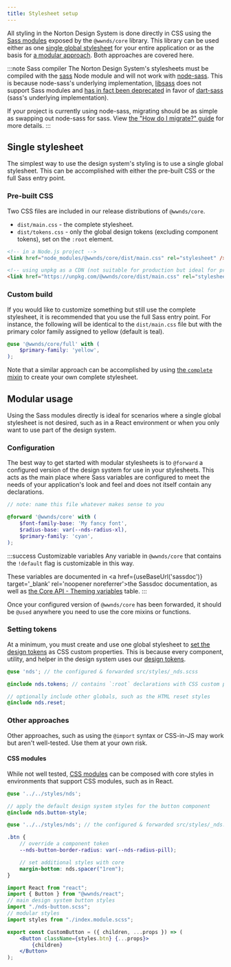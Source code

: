 ```yaml
---
title: Stylesheet setup
---
```



All styling in the Norton Design System is done directly in CSS using the [Sass modules](https://sass-lang.com/blog/the-module-system-is-launched) exposed by the `@wwnds/core` library.
This library can be used either as one [single global stylesheet](#single-stylesheet) for your entire application or as the basis for [a modular approach](#modular-usage).
Both approaches are covered here.

:::note Sass compiler
The Norton Design System's stylesheets must be compiled with the [sass](https://github.com/sass/sass) Node module and will not work with [node-sass](https://github.com/sass/node-sass).
This is because node-sass's underlying implementation, [libsass](https://github.com/sass/libsass) does not support Sass modules and [has in fact been deprecated](https://sass-lang.com/blog/libsass-is-deprecated) in favor of [dart-sass](https://github.com/sass/dart-sass) (sass's underlying implementation).

If your project is currently using node-sass, migrating should be as simple as swapping out node-sass for sass. View [the "How do I migrate?" guide](https://sass-lang.com/blog/libsass-is-deprecated#how-do-i-migrate) for more details.
:::

## Single stylesheet

The simplest way to use the design system's styling is to use a single global stylesheet.
This can be accomplished with either the pre-built CSS or the full Sass entry point.

### Pre-built CSS

Two CSS files are included in our release distributions of `@wwnds/core`.

- `dist/main.css` - the complete stylesheet.
- `dist/tokens.css` - only the global design tokens (excluding component tokens), set on the `:root` element.

```html
<!-- in a Node.js project -->
<link href="node_modules/@wwnds/core/dist/main.css" rel="stylesheet" />

<!-- using unpkg as a CDN (not suitable for production but ideal for prototyping) -->
<link href="https://unpkg.com/@wwnds/core/dist/main.css" rel="stylesheet" />
```

### Custom build

If you would like to customize something but still use the complete stylesheet, it is recommended that you use the full Sass entry point.
For instance, the following will be identical to the `dist/main.css` file but with the primary color family assigned to yellow (default is teal).

```scss
@use '@wwnds/core/full' with (
	$primary-family: 'yellow',
);
```

Note that a similar approach can be accomplished by using [the `complete` mixin](core-api#complete) to create your own complete stylesheet.

## Modular usage

Using the Sass modules directly is ideal for scenarios where a single global stylesheet is not desired, such as in a React environment or when you only want to use part of the design system.

### Configuration

The best way to get started with modular stylesheets is to `@forward` a configured version of the design system for use in your stylesheets.
This acts as the main place where Sass variables are configured to meet the needs of your application's look and feel and does not itself contain any declarations.

```scss title="src/styles/_nds.scss"
// note: name this file whatever makes sense to you

@forward '@wwnds/core' with (
	$font-family-base: 'My fancy font',
	$radius-base: var(--nds-radius-xl),
	$primary-family: 'cyan',
);
```

:::success Customizable variables
Any variable in `@wwnds/core` that contains the `!default` flag is customizable in this way.

These variables are documented in <a href={useBaseUrl('sassdoc')} target='\_blank' rel='noopener noreferrer'>the Sassdoc documentation</a>, as well as [the Core API - Theming variables](core-api#theming-variables) table.
:::

Once your configured version of `@wwnds/core` has been forwarded, it should be `@used` anywhere you need to use the core mixins or functions.

### Setting tokens

At a minimum, you must create and use one global stylesheet to [set the design tokens](core-api#tokens) as CSS custom properties.
This is because every component, utility, and helper in the design system uses our [design tokens](/docs/foundations/design-tokens).

```scss title="src/styles/globals.scss"
@use 'nds'; // the configured & forwarded src/styles/_nds.scss

@include nds.tokens; // contains `:root` declarations with CSS custom properties

// optionally include other globals, such as the HTML reset styles
@include nds.reset;
```

### Other approaches

Other approaches, such as using the `@import` syntax or CSS-in-JS may work but aren't well-tested.
Use them at your own risk.

#### CSS modules

While not well tested, [CSS modules](https://github.com/css-modules/css-modules) can be composed with core styles in environments that support CSS modules, such as in React.

```scss title="src/components/CustomButton/nds-button.scss"
@use '../../styles/nds';

// apply the default design system styles for the button component
@include nds.button-style;
```

```scss title="src/components/CustomButton/index.module.scss"
@use '../../styles/nds'; // the configured & forwarded src/styles/_nds.scss

.btn {
	// override a component token
	--nds-button-border-radius: var(--nds-radius-pill);

	// set additional styles with core
	margin-bottom: nds.spacer("1rem");
}
```

```jsx title="src/components/CustomButton/index.jsx"
import React from "react";
import { Button } from "@wwnds/react";
// main design system button styles
import "./nds-button.scss";
// modular styles
import styles from "./index.module.scss";

export const CustomButton = ({ children, ...props }) => (
	<Button className={styles.btn} {...props}>
		{children}
	</Button>
);
```
